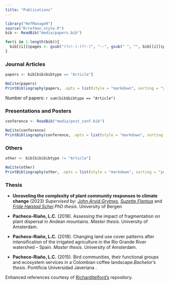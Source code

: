 ```yaml
---
title: "Publications"
---
```


```r
library("RefManageR")
source("R/refman_style.R")
bib <- ReadBib("media/papers.bib")

for(i in 1:length(bib)){
  bib[[i]]$pages <- gsub("(?<!-)-(?!-)", "--", gsub(" ", "", bib[[i]]$pages), perl = TRUE)
}

```

::: panel-tabset
### Journal Articles

```r

papers <- bib[bib$bibtype == "Article"]

NoCite(papers)
PrintBibliography(papers, .opts = list(style = "markdown", sorting = "ydnt", max.names = Inf, no.print.fields = c("number", "eprint", "issn", "isbn", "url", "month", "date")))
```

Number of papers: `r sum(bib$bibtype == "Article")`\

### Presentations and Posters

```r

conference <- ReadBib("media/post_conf.bib")

NoCite(conference)
PrintBibliography(conference, .opts = list(style = "markdown", sorting = "ydnt", max.names = 20, no.print.fields = c("ISSN", "month", "date")))
```

### Others

```r

other <- bib[bib$bibtype != "Article"]

NoCite(other)
PrintBibliography(other, .opts = list(style = "markdown", sorting = "ydnt", max.names = Inf, no.print.fields = c("number", "eprint", "issn", "isbn", "url", "month", "date")))
```

### Thesis

- **Unraveling the complexity of plant community responses to climate change**\ (2023)
*Supervised by: [John Arvid Grytnes](https://www.researchgate.net/profile/John_Arvid_Grytnes),* [*Suzette Flantua*](https://www.researchgate.net/profile/Suzette_Flantua) and [*Fride Høistad Schei*](https://www.researchgate.net/profile/Fride_Schei) *PhD thesis*. University of Bergen

-   **Pacheco-Riaño, L.C.** (2018). Assessing the impact of fragmentation on plant dispersal in Andean mountains. *Master thesis*. University of Amsterdam.
-   **Pacheco-Riaño, L.C.** (2018). Changing land use cover patterns after intensification of the irrigated agriculture in the Rio Grande River watershed – Spain. *Master thesis*. University of Amsterdam.
-   **Pacheco-Riaño, L.C.** (2015). Bird communities, their functional groups and ecosystem services in a Colombian coffee landscape.*Bachelor's thesis*. Pontificia Universidad Javeriana .
:::

::: callout-important
Enhanced references courtesy of [Richardjtelford's](https://github.com/richardjtelford/richardjtelford.github.io/) repository.
:::
